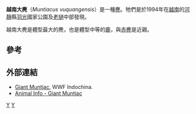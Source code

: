 {{Speciesbox 
| taxon = Muntiacus vuquangensis
| status = EN
| status_system = iucn3.1
| status_ref = <ref name=iucn>{{IUCN2008|assessors=Timmins, R. J., Duckworth, J. W. & Long, B.|year=2008|id=44703|title=Muntiacus vuquangensis|downloaded=5 April 2009}}</ref>
| binomial_authority = (Wemmer et al., 1998)
| synonyms =
* ''Megamuntiacus vuquangensis''
}}

'''越南大麂'''（''Muntiacus vuquangensis''）是一種[[麂|麂]]。牠們是於1994年在[[越南|越南]]的[[河靜|河靜]]縣[[羽光|羽光]]國家公園及[[老撾|老撾]]中部發現。

越南大麂是體型最大的麂，也是體型中等的[[鹿|鹿]]，與[[赤麂|赤麂]]是近親。

== 參考 ==
{{reflist}}

== 外部連結 ==
* [https://web.archive.org/web/20071127010846/http://www.wwfindochina.org/conservation/species/gmuntjac.htm Giant Muntjac], WWF Indochina.
* [http://www.animalinfo.org/species/artiperi/megavuqu.htm Animal Info - Giant Muntjac] {{Wayback|url=http://www.animalinfo.org/species/artiperi/megavuqu.htm |date=20081227080521 }}

{{Artiodactyla|R.1}}
{{Taxonbar}}

[[Category:1998年描述的动物|Y]]
[[Category:麂屬|Y]]
